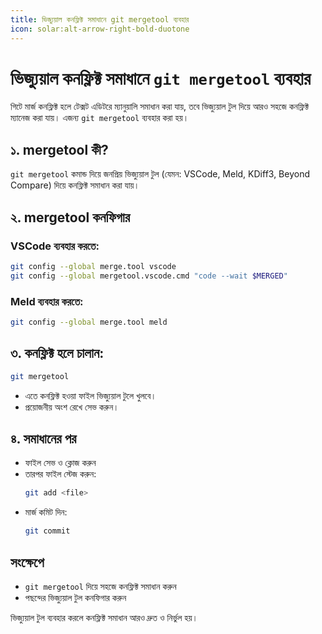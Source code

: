 ```yaml
---
title: ভিজ্যুয়াল কনফ্লিক্ট সমাধানে git mergetool ব্যবহার
icon: solar:alt-arrow-right-bold-duotone
---
```


# ভিজ্যুয়াল কনফ্লিক্ট সমাধানে `git mergetool` ব্যবহার

গিটে মার্জ কনফ্লিক্ট হলে টেক্সট এডিটরে ম্যানুয়ালি সমাধান করা যায়, তবে ভিজ্যুয়াল টুল দিয়ে আরও সহজে কনফ্লিক্ট ম্যানেজ করা যায়। এজন্য `git mergetool` ব্যবহার করা হয়।

## ১. mergetool কী?

`git mergetool` কমান্ড দিয়ে জনপ্রিয় ভিজ্যুয়াল টুল (যেমন: VSCode, Meld, KDiff3, Beyond Compare) দিয়ে কনফ্লিক্ট সমাধান করা যায়।

## ২. mergetool কনফিগার

### VSCode ব্যবহার করতে:
```sh
git config --global merge.tool vscode
git config --global mergetool.vscode.cmd "code --wait $MERGED"
```

### Meld ব্যবহার করতে:
```sh
git config --global merge.tool meld
```

## ৩. কনফ্লিক্ট হলে চালান:
```sh
git mergetool
```

- এতে কনফ্লিক্ট হওয়া ফাইল ভিজ্যুয়াল টুলে খুলবে।
- প্রয়োজনীয় অংশ রেখে সেভ করুন।

## ৪. সমাধানের পর
- ফাইল সেভ ও ক্লোজ করুন
- তারপর ফাইল স্টেজ করুন:
  ```sh
  git add <file>
  ```
- মার্জ কমিট দিন:
  ```sh
  git commit
  ```

## সংক্ষেপে
- `git mergetool` দিয়ে সহজে কনফ্লিক্ট সমাধান করুন
- পছন্দের ভিজ্যুয়াল টুল কনফিগার করুন

ভিজ্যুয়াল টুল ব্যবহার করলে কনফ্লিক্ট সমাধান আরও দ্রুত ও নির্ভুল হয়।
